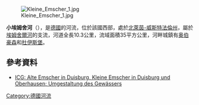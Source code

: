 {{Onesource|time=2020-08-02T07:16:36+00:00}}
{{Coord|51|31|8.80|N|6|43|0.43|E|display=title}}

[[Image:Kleine_Emscher_1.jpg|right]]

'''小埃姆舍河'''（{{lang-de|Kleine Emscher}}），是[[德國|德國]]的河流，位於該國西部，處於[[北萊茵-威斯特法倫州|北萊茵-威斯特法倫州]]，屬於[[埃姆舍爾河|埃姆舍爾河]]的支流，河道全長10.3公里，流域面積35平方公里，河畔城鎮有[[奥伯豪森|奥伯豪森]]和[[杜伊斯堡|杜伊斯堡]]。

==參考資料==
* [http://www.icg-duesseldorf.de/Projekte_PDF/PdbAlteEmscherDuisburg.pdf ICG: Alte Emscher in Duisburg, Kleine Emscher in Duisburg und Oberhausen; Umgestaltung des Gewässers]{{Dead link}}

{{Germany-geo-stub}}
[[Category:德國河流|Category:德國河流]]